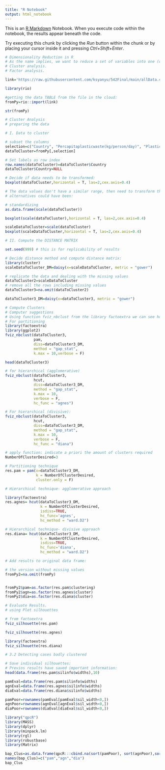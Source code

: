 ```yaml
---
title: "R Notebook"
output: html_notebook
---
```


This is an [R Markdown](http://rmarkdown.rstudio.com) Notebook. When you execute code within the notebook, the results appear beneath the code. 

Try executing this chunk by clicking the *Run* button within the chunk or by placing your cursor inside it and pressing *Ctrl+Shift+Enter*. 


 
```r
# Dimensionality Reduction in R
# As the name implies, we want to reduce a set of variables into one (or two) that summarizes them. In this session we will practice two basic techniques:
# Cluster analysis.
# Factor analysis.
```



```r
link='https://raw.githubusercontent.com/ksyanyu/542Final/main/allData.csv'

library(rio)

#getting the data TABLE from the file in the cloud:
fromPy=rio::import(link)
```
```r
str(fromPy)
```

```r
# Cluster Analysis
# preparing the data
```

```r
# I. Data to cluster
```

```r
# subset the columns
selection=c("Country", "Percapitaplasticwaste(kg/person/day)", "Plasticwastegeneration(tonnes)", "Mismanagedwaste(percent)", "Mismanagedwaste2025(percent)")
dataToCluster=fromPy[,selection]
```

```r
# Set labels as row index
row.names(dataToCluster)=dataToCluster$Country
dataToCluster$Country=NULL
```

```r
# Decide if data needs to be transformed:
boxplot(dataToCluster,horizontal = T, las=2,cex.axis=0.4)
```
```r
# The data values don't have a similar range, then need to transform the data. Possible 
# alternatives could have been:

# standardizing
as.data.frame(scale(dataToCluster))
```

 


```r
boxplot(scale(dataToCluster),horizontal = T, las=2,cex.axis=0.4)
```
```r
scaleDataToCluster=scale(dataToCluster)
boxplot(scaleDataToCluster,horizontal = T, las=2,cex.axis=0.4)
```


```r
# II. Compute the DISTANCE MATRIX
```


```r
set.seed(999) # this is for replicability of results

# Decide distance method and compute distance matrix:
library(cluster)
scaleDataToCluster_DM=daisy(x=scaleDataToCluster, metric = "gower")
```


```r
# replicate the data and dealing with the missing values
dataToCluster2=scaleDataToCluster
# remove all the rows including missing values
dataToCluster3=na.omit(dataToCluster2)
```

```r
dataToCluster3_DM=daisy(x=dataToCluster3, metric = "gower")
```


```r
# Compute Clusters
# Computer suggestions
# Using function fviz_nbclust from the library factoextra we can see how many clustered are suggested.
# For partitioning
library(factoextra)
library(ggplot2)
fviz_nbclust(dataToCluster3, 
             pam,
             diss=dataToCluster3_DM,
             method = "gap_stat",
             k.max = 10,verbose = F)
```

```r
head(dataToCluster3)
```


```r
# for hierarchical (agglomerative)
fviz_nbclust(dataToCluster3, 
             hcut,
             diss=dataToCluster3_DM,
             method = "gap_stat",
             k.max = 10,
             verbose = F,
             hc_func = "agnes")

```

```r
# For hierarchical (divisive):
fviz_nbclust(dataToCluster3, 
             hcut,
             diss=dataToCluster3_DM,
             method = "gap_stat",
             k.max = 10,
             verbose = F,
             hc_func = "diana")
```
```r
# apply function: indicate a priori the amount of clusters required
NumberOfClusterDesired=3

# Partitioning technique
res.pam = pam(x=dataToCluster3_DM,
              k = NumberOfClusterDesired,
              cluster.only = F)

# Hierarchical technique- agglomerative approach

library(factoextra)
res.agnes= hcut(dataToCluster3_DM, 
                k = NumberOfClusterDesired,
                isdiss=TRUE,
                hc_func='agnes',
                hc_method = "ward.D2")

# Hierarchical technique- divisive approach
res.diana= hcut(dataToCluster3_DM, 
                k = NumberOfClusterDesired,
                isdiss=TRUE,
                hc_func='diana',
                hc_method = "ward.D2")
```

```r
# Add results to original data frame:

# the version without missing values
fromPy2=na.omit(fromPy)


fromPy2$pam=as.factor(res.pam$clustering)
fromPy2$agn=as.factor(res.agnes$cluster)
fromPy2$dia=as.factor(res.diana$cluster)
```

```r
# Evaluate Results.
# using Plot silhouettes

# from factoextra
fviz_silhouette(res.pam)
```
```r
fviz_silhouette(res.agnes)
```

```r
library(factoextra)
fviz_silhouette(res.diana)
```

```r
# 3.2 Detecting cases badly clustered

# Save individual silhouettes:
# Previos results have saved important information:
head(data.frame(res.pam$silinfo$widths),10)
```

```r
pamEval=data.frame(res.pam$silinfo$widths)
agnEval=data.frame(res.agnes$silinfo$widths)
diaEval=data.frame(res.diana$silinfo$widths)

pamPoor=rownames(pamEval[pamEval$sil_width<0,])
agnPoor=rownames(agnEval[agnEval$sil_width<0,])
diaPoor=rownames(diaEval[diaEval$sil_width<0,])
```

```r
library("qpcR") 
library(MASS)
library(dplyr)
library(minpack.lm)
library(rgl)
library(robustbase)
library(Matrix)
```
```r
bap_Clus=as.data.frame(qpcR:::cbind.na(sort(pamPoor), sort(agnPoor),sort(diaPoor)))
names(bap_Clus)=c("pam","agn","dia")
bap_Clus
```

